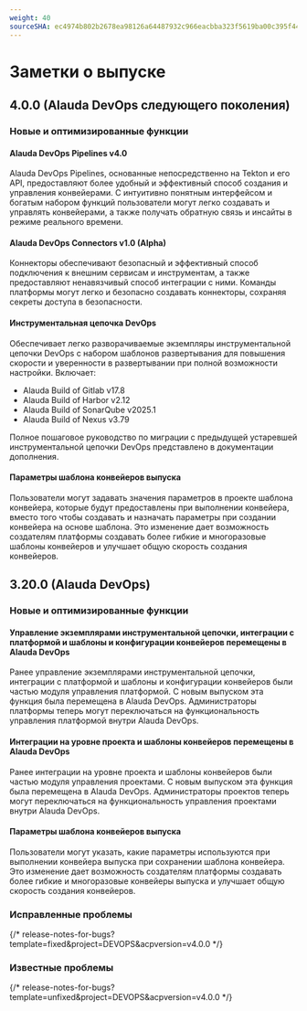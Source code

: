 ```yaml
---
weight: 40
sourceSHA: ec4974b802b2678ea98126a64487932c966eacbba323f5619ba00c395f44ddb2
---
```


# Заметки о выпуске

## 4.0.0 (Alauda DevOps следующего поколения)

### Новые и оптимизированные функции

#### Alauda DevOps Pipelines v4.0

Alauda DevOps Pipelines, основанные непосредственно на Tekton и его API, предоставляют более удобный и эффективный способ создания и управления конвейерами. С интуитивно понятным интерфейсом и богатым набором функций пользователи могут легко создавать и управлять конвейерами, а также получать обратную связь и инсайты в режиме реального времени.

#### Alauda DevOps Connectors v1.0 (Alpha)

Коннекторы обеспечивают безопасный и эффективный способ подключения к внешним сервисам и инструментам, а также предоставляют ненавязчивый способ интеграции с ними. Команды платформы могут легко и безопасно создавать коннекторы, сохраняя секреты доступа в безопасности.

#### Инструментальная цепочка DevOps

Обеспечивает легко разворачиваемые экземпляры инструментальной цепочки DevOps с набором шаблонов развертывания для повышения скорости и уверенности в развертывании при полной возможности настройки. Включает:

- Alauda Build of Gitlab v17.8
- Alauda Build of Harbor v2.12
- Alauda Build of SonarQube v2025.1
- Alauda Build of Nexus v3.79

Полное пошаговое руководство по миграции с предыдущей устаревшей инструментальной цепочки DevOps представлено в документации дополнения.

#### Параметры шаблона конвейеров выпуска

Пользователи могут задавать значения параметров в проекте шаблона конвейера, которые будут предоставлены при выполнении конвейера, вместо того чтобы создавать и назначать параметры при создании конвейера на основе шаблона. Это изменение дает возможность создателям платформы создавать более гибкие и многоразовые шаблоны конвейеров и улучшает общую скорость создания конвейеров.

## 3.20.0 (Alauda DevOps)

### Новые и оптимизированные функции

#### Управление экземплярами инструментальной цепочки, интеграции с платформой и шаблоны и конфигурации конвейеров перемещены в Alauda DevOps

Ранее управление экземплярами инструментальной цепочки, интеграции с платформой и шаблоны и конфигурации конвейеров были частью модуля управления платформой. С новым выпуском эта функция была перемещена в Alauda DevOps. Администраторы платформы теперь могут переключаться на функциональность управления платформой внутри Alauda DevOps.

#### Интеграции на уровне проекта и шаблоны конвейеров перемещены в Alauda DevOps

Ранее интеграции на уровне проекта и шаблоны конвейеров были частью модуля управления проектами. С новым выпуском эта функция была перемещена в Alauda DevOps. Администраторы проектов теперь могут переключаться на функциональность управления проектами внутри Alauda DevOps.

#### Параметры шаблона конвейеров выпуска

Пользователи могут указать, какие параметры используются при выполнении конвейера выпуска при сохранении шаблона конвейера. Это изменение дает возможность создателям платформы создавать более гибкие и многоразовые конвейеры выпуска и улучшает общую скорость создания конвейеров.

### Исправленные проблемы

{/* release-notes-for-bugs?template=fixed&project=DEVOPS&acpversion=v4.0.0 */}

### Известные проблемы

{/* release-notes-for-bugs?template=unfixed&project=DEVOPS&acpversion=v4.0.0 */}
